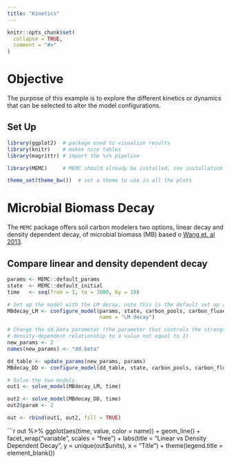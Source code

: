```yaml
---
title: "Kinetics"
---
```


```r
knitr::opts_chunk$set(
  collapse = TRUE,
  comment = "#>"
)
```


# Objective 

The purpose of this example is to explore the different kinetics or dynamics that can be selected to alter the model configurations. 

## Set Up 

```r
library(ggplot2)  # package used to visualize results 
library(knitr)    # makes nice tables
library(magrittr) # import the %>% pipeline

library(MEMC)     # MEMC should already be installed, see installation instructions. 

theme_set(theme_bw())  # set a theme to use in all the plots
```



# Microbial Biomass Decay

The `MEMC` package offers soil carbon modelers two options, linear decay and density dependent decay, of microbial biomass (MB) based o [Wang et. al 2013](https://doi.org/10.1890/12-0681.1). 


## Compare linear and density dependent decay 

```r
params <- MEMC::default_params
state  <- MEMC::default_initial
time   <- seq(from = 1, to = 3000, by = 10)
```

```r
# Set up the model with the LM decay, note this is the default set up and dd.beta is set to a value of 1.
MBdecay_LM <- configure_model(params, state, carbon_pools, carbon_fluxes, MBdecay = "LM", 
                              name = "LM decay")
```


```r
# Change the dd.beta parameter (the parameter that controls the strength of the
# density-dependent relationship to a value not equal to 1) 
new_params <- 2
names(new_params) <- "dd.beta"

dd_table <- update_params(new_params, params)
MBdecay_DD <- configure_model(dd_table, state, carbon_pools, carbon_fluxes, MBdecay = "DD", name = "DD decay")
```


```r
# Solve the two models
out1 <- solve_model(MBdecay_LM, time)

out2 <- solve_model(MBdecay_DD, time)
out2$param <- 2

out <- rbind(out1, out2, fill = TRUE)
```

```r
out %>% 
  ggplot(aes(time, value, color = name)) + 
  geom_line() + 
  facet_wrap("variable", scales = "free") + 
  labs(title = "Linear vs Density Dependent Decay", 
       y = unique(out$units), 
       x = "Title") + 
  theme(legend.title = element_blank())
